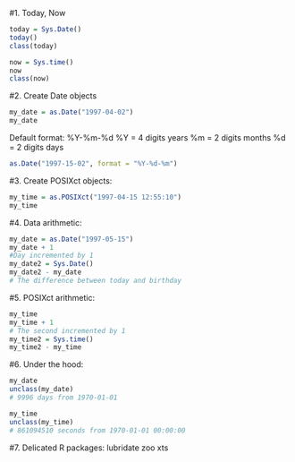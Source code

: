 #1. Today, Now

```r
today = Sys.Date()
today()
class(today)
```
```r
now = Sys.time()
now
class(now)
```

#2. Create Date objects
```r
my_date = as.Date("1997-04-02")
my_date
```
Default format:
%Y-%m-%d
%Y = 4 digits years
%m = 2 digits months
%d = 2 digits days

```r
as.Date("1997-15-02", format = "%Y-%d-%m")
```

#3. Create POSIXct objects:
```r
my_time = as.POSIXct("1997-04-15 12:55:10")
my_time
```

#4. Data arithmetic:

```r
my_date = as.Date("1997-05-15")
my_date + 1
#Day incremented by 1
my_date2 = Sys.Date()
my_date2 - my_date
# The difference between today and birthday
```



#5. POSIXct arithmetic:
```r
my_time
my_time + 1
# The second incremented by 1
my_time2 = Sys.time()
my_time2 - my_time
```

#6. Under the hood:
```r
my_date
unclass(my_date)
# 9996 days from 1970-01-01

my_time
unclass(my_time)
# 861094510 seconds from 1970-01-01 00:00:00
```

#7. Delicated R packages:
lubridate
zoo
xts